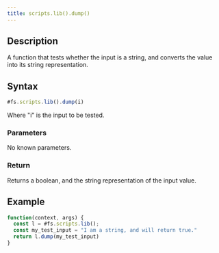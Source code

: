 ```yaml
---
title: scripts.lib().dump()
---
```


## Description

A function that tests whether the input is a string, and converts the value into its string representation.

## Syntax

```js
#fs.scripts.lib().dump(i)
```

Where "i" is the input to be tested.

### Parameters

No known parameters.

### Return

Returns a boolean, and the string representation of the input value.

## Example

```js
function(context, args) {
  const l = #fs.scripts.lib();
  const my_test_input = "I am a string, and will return true."
  return l.dump(my_test_input)
}
```
